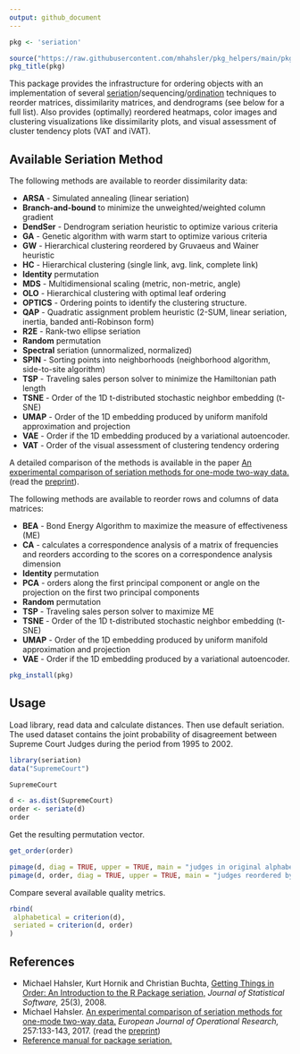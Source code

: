 ```yaml
---
output: github_document
---
```


```r
pkg <- 'seriation'

source("https://raw.githubusercontent.com/mhahsler/pkg_helpers/main/pkg_helpers.R")
pkg_title(pkg)
```


This package provides the infrastructure for ordering objects 
with an implementation of several
[seriation](https://en.wikipedia.org/wiki/Seriation_(archaeology))/sequencing/[ordination](https://en.wikipedia.org/wiki/Ordination_(statistics)) techniques to reorder matrices, dissimilarity
matrices, and dendrograms (see below for a full list). Also provides (optimally) reordered heatmaps, 
color images and clustering visualizations like dissimilarity plots, and
visual assessment of cluster tendency plots (VAT and iVAT).

## Available Seriation Method

The following methods are available to reorder dissimilarity data:

 *  **ARSA** - Simulated annealing (linear seriation)   
 *  **Branch-and-bound** to minimize the unweighted/weighted column gradient 
 *  **DendSer** - Dendrogram seriation heuristic to optimize various criteria
 *  **GA** - Genetic algorithm with warm start to optimize various criteria
 *  **GW** - Hierarchical clustering reordered by Gruvaeus and Wainer heuristic 
 *  **HC** - Hierarchical clustering (single link, avg. link, complete link) 
 *  **Identity** permutation 
 *  **MDS** - Multidimensional scaling (metric, non-metric, angle) 
 *  **OLO** - Hierarchical clustering with optimal leaf ordering 
 *  **OPTICS** - Ordering points to identify the clustering structure.
 *  **QAP** - Quadratic assignment problem heuristic (2-SUM, linear seriation, inertia, banded anti-Robinson form)
 *  **R2E** - Rank-two ellipse seriation 
 *  **Random** permutation
 *  **Spectral** seriation (unnormalized, normalized) 
 *  **SPIN** - Sorting points into neighborhoods (neighborhood algorithm, side-to-site algorithm)
 *  **TSP** - Traveling sales person solver to minimize the Hamiltonian path length 
 *  **TSNE** - Order of the 1D t-distributed stochastic neighbor embedding (t-SNE)
 *  **UMAP** - Order of the 1D embedding produced by uniform manifold approximation and projection
 *  **VAE** - Order if the 1D embedding produced by a variational autoencoder.
 *  **VAT** - Order of the visual assessment of clustering tendency ordering 
  
A detailed comparison of the methods is available in the paper 
[An experimental comparison of seriation methods for one-mode two-way data.](http://dx.doi.org/10.1016/j.ejor.2016.08.066) (read the [preprint](https://michael.hahsler.net/research/paper/EJOR_seriation_2016.pdf)).
  
  
The following methods are available to reorder rows and columns of data matrices:

 *  **BEA** - Bond Energy Algorithm to maximize the measure of effectiveness (ME) 
 *  **CA** - calculates a correspondence analysis of a matrix of frequencies 
      and reorders according to the scores on a correspondence analysis dimension
 *  **Identity** permutation 
 *  **PCA** - orders along the first principal component or angle on the projection on the first two principal components 
 *  **Random** permutation 
 *  **TSP** - Traveling sales person solver to maximize ME 
 *  **TSNE** - Order of the 1D t-distributed stochastic neighbor embedding (t-SNE)
 *  **UMAP** - Order of the 1D embedding produced by uniform manifold approximation and projection
 *  **VAE** - Order if the 1D embedding produced by a variational autoencoder.

```r
pkg_install(pkg)
```

## Usage

Load library, read data and calculate distances. Then use default seriation. The used dataset 
contains the joint probability of disagreement between Supreme Court Judges during the period
from 1995 to 2002.
```r
library(seriation)
data("SupremeCourt")

SupremeCourt

d <- as.dist(SupremeCourt)
order <- seriate(d)
order
```

Get the resulting permutation vector.
```r
get_order(order)
```

```r
pimage(d, diag = TRUE, upper = TRUE, main = "judges in original alphabetical order")
pimage(d, order, diag = TRUE, upper = TRUE, main = "judges reordered by seriation")
```



Compare several available quality metrics.
```r
rbind(
 alphabetical = criterion(d),
 seriated = criterion(d, order)
)
```

## References

* Michael Hahsler, Kurt Hornik and Christian Buchta, [Getting Things in Order: An Introduction to the R Package seriation,](http://dx.doi.org/10.18637/jss.v025.i03) _Journal of Statistical Software,_ 25(3), 2008.
* Michael Hahsler. [An experimental comparison of seriation methods for one-mode two-way data.](http://dx.doi.org/10.1016/j.ejor.2016.08.066) _European Journal of Operational Research,_ 257:133-143, 2017. (read the [preprint](https://michael.hahsler.net/research/paper/EJOR_seriation_2016.pdf))
* [Reference manual for package seriation.](https://www.rdocumentation.org/packages/seriation/)

